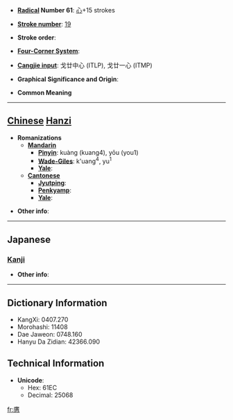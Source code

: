 * '''[[Wiktionary:Chinese radical index| Radical]] Number 61''': [[Wiktionary:Chinese radical index 心|心]]+15 strokes

* '''[[Wiktionary:Chinese total strokes index|Stroke number]]''': [[Wiktionary:Chinese total strokes index 19|19]]

* '''Stroke order''': 

* '''[[Wiktionary:Chinese four corner index|Four-Corner System]]''': 

* '''[[Wiktionary:Chinese Cangjie index|Cangjie input]]''': 戈廿中心 (ITLP), 戈廿一心 (ITMP)

* '''Graphical Significance and Origin''': 

* '''Common Meaning'''

----

== [[Chinese]] [[Hanzi]] ==

* '''Romanizations'''
** '''[[Mandarin]]'''
*** '''[[Pinyin]]''': kuàng (kuang4), yōu (you1)
*** '''[[Wade-Giles]]''': k'uang<sup>4</sup>, yu<sup>1</sup>
*** '''[[Yale]]''': 
** '''[[Cantonese]]'''
*** '''[[Jyutping]]''':
*** '''[[Penkyamp]]''': 
*** '''[[Yale]]''': 

* '''Other info''': 

----

==Japanese==
===[[Kanji]]===
{{kanji|on readings=[[こう]] (kō), [[かう]] (kau)
|kun readings=[[ひろい]] (hiroi), [[おおきい]] (ookii), [[むなし]] (munashi), [[つよい]] (tsuyoi)
}}

* '''Other info''':  

----

== Dictionary Information ==

* KangXi: 0407.270
* Morohashi: 11408
* Dae Jaweon: 0748.160
* Hanyu Da Zidian: 42366.090

== Technical Information ==

* '''Unicode''':
** Hex: 61EC
** Decimal: 25068

[[fr:懬]]